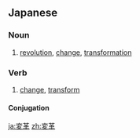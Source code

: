 ==Japanese==
{{ja-kanjitab|へん|かく|yomi=on}}

===Noun===
{{ja-noun|へんかく|kyu=變革}}

# [[revolution]], [[change]], [[transformation]]

===Verb===
{{ja-verb-suru|tr=both|へんかく|kyu=變革}}

# [[change]], [[transform]]

====Conjugation====
{{ja-suru|へんかく}}

[[ja:変革]]
[[zh:変革]]